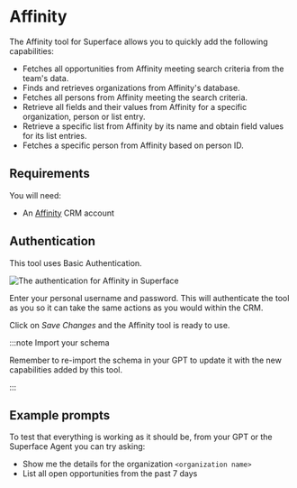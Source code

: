 # Affinity

The Affinity tool for Superface allows you to quickly add the following capabilities:

- Fetches all opportunities from Affinity meeting search criteria from the team's data.
- Finds and retrieves organizations from Affinity's database.
- Fetches all persons from Affinity meeting the search criteria.
- Retrieve all fields and their values from Affinity for a specific organization, person or list entry.
- Retrieve a specific list from Affinity by its name and obtain field values for its list entries.
- Fetches a specific person from Affinity based on person ID.

## Requirements

You will need:

- An [Affinity](https://www.affinity.co/) CRM account

## Authentication

This tool uses Basic Authentication.

![The authentication for Affinity in Superface](/img/tools/tools-affinity-auth.png)

Enter your personal username and password. This will authenticate the tool as you so it can take the same actions as you would within the CRM.

Click on _Save Changes_ and the Affinity tool is ready to use.

:::note Import your schema

Remember to re-import the schema in your GPT to update it with the new capabilities added by this tool.

:::

## Example prompts

To test that everything is working as it should be, from your GPT or the Superface Agent you can try asking:

- Show me the details for the organization `<organization name>`
- List all open opportunities from the past 7 days
